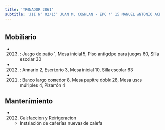 ```yaml
---
title: 'TRONADOR 2861'
subtitle: 'JII N° 02/15° JUAN M. COGHLAN - EPC N° 15 MANUEL ANTONIO ACEVEDO'
---
```


#


## Mobiliario

*  (2023) : Juego de patio 1, Mesa inicial 5, Piso antigolpe para juegos 60, Silla escolar 30 

*  (2022) : Armario 2, Escritorio 3, Mesa inicial 10, Silla escolar 63 

*  (2021) : Banco largo comedor 8, Mesa pupitre doble 28, Mesa usos múltiples 4, Pizarrón 4 





## Mantenimiento

*  (2022) Calefaccion y Refrigeracion 
    + Instalación de cañerías nuevas de calefa



